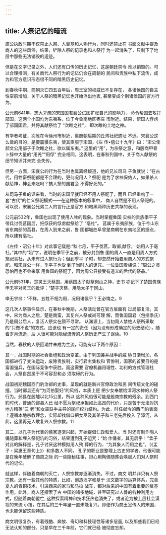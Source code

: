 ```yaml
---
---
---
```

title: 人祭记忆的暗流
---



周公执政时期不仅禁止人祭、人奠基和人殉行为，同时还禁止在 书面文献中提及商人的这些风俗，结果，铲除人祭的记录也和人祭行 为一起消失了，只剩下了地层中那些无法销毁的遗迹。

但是在文字记录之外，人们还有口传的历史记忆，这是朝廷禁令 难以销毁的。可以合理推测，有关商代人祭行为的记忆仍会在周朝的 民间和贵族中私下流传，成为和官方意识形态很不同的暗黑历史记忆。

到春秋中期，商朝灭亡四五百年后，周王室的权威已不复存在， 各诸侯国的自主性空前增加，关于人祭的暗黑记忆也开始浮出地表, 甚至变成个别诸侯国的官方行为。

公元前641年，志大才疏的宋国国君襄公试图扩张自己的影响力， 命令帮国去攻打部国。这两个小国均为东夷系，位于今鲁南地区枣庄 市附近。结果，帮国人俘虏了部国国君，并将其献祭给了 “次睢之社”， 即次睢的土地之神。

有学者考证，次睢在今徐州市附近，离商朝后期的丘湾社祀遗址 不远。宋襄公这么做的目的，是要震慑东夷，使其臣服于宋国，《左 传•僖公十九年》曰：“宋公使郝文公用部子于次睢之社，欲以属东夷。” 这里的“用”，为杀祭之意，和殷商甲骨卜辞中大量的“用羌”“用俘” 完全相同。这表明，在春秋列国中，关于商人献祭的细节知识并未完 全失传。

但另一方面，宋襄公的行为在当时也属离经叛道，他的兄长司马 子鱼就说：“在古代，用牲畜祭祀都是不合理的，更何况用人？祭祀 是为了求神保佑人，如果杀人献给神，神会来吃吗？搞人祭的国君会 不得好死的。”

从司马子鱼的话来看，当时的宋国早就已经不用人祭祀了，而且 已经重构了一套“古代”的仁义祭祀模式——在这种版本的叙事中， 商人自然是不用人祭祀的。可以说，宋襄公兄弟二人的言行正是官方 和暗黑两种历史共存的表现。

公元前532年，鲁国也出现了使用人牲的现象。当时掌握鲁国 实权的贵族季平子带兵讨伐莒国后，把俘获的俘虏献祭给了 “亳社”。 莒属于东夷部族，位于今山东省东南部的莒县，在周人到来之前，鲁 国都城曲阜曾是商朝在东夷地区的据点，所以建有亳社。

《左传・昭公十年》对此事记载是:“秋七月，平子伐莒，取邺,献俘， 始用人于亳社。”其中的“始”字，说明在季平子之前，被分封到鲁 国的周人一直是用周人方式祭祀亳社，从未有过人祭行为；但到季平 子时，却忽然开始要用商人的方式祭祀。和宋襄公一样，季平子也受 到了当时人的诅咒。一位鲁国贵族说：“周公之灵恐怕再也不会来享 用鲁国的祭祀了，因为周公只接受有道义的后代的祭品。”

公元前531年，楚灵王灭蔡国，用蔡国太子献祭岗山之神，史书 亦记下了楚国贵族申无宇对灵王的批评：“楚子灭蔡，用隐太子于冈山。

申无宇曰：‘不祥。五牲不相为用，况用诸侯乎？王必悔之。9

这几次人祭事件显示，在春秋中晚期，人祭活动曾在官方层面有 过局部复活。其中，宋为商人之后，楚是南蛮，其复兴人祭或尚可理 解，而鲁国国君（包括季氏）乃是周公后人，复活人祭实在颇不寻常。 从渊源上，当初周人禁绝人祭所采取的“只做不说”的方式，应该也 有一定的责任（因为没有形成确定的历史结论），随着岁月流逝，后 人很可能对隐秘流传的人祭历史产生了误读。10

当然，春秋的人祭回潮并未成为主流，可能有以下两个原因：

其一，战国时期的社会重组和政治变革。由于列国兼并战争的威 胁日渐增加，各国都进行了变法运动，废除贵族制，实行君主集权和 官僚制，国家的首要目的是富国强兵，在国际竞争中获胜。而这需要 官僚机器用理性、功利的方式管理社会，人祭自然属于不可容忍和必 须取缔的行为。

战国初期魏国西门豹治邺的史事，呈现的就是新兴官僚政治和民 间传统文化的碰撞。当时邺县还有“为河伯娶妇”的风俗，本质上是 把少女奉献给漳河水神的人祭行为。邺县在殷墟以北15公里，所以 这种风俗很可能是殷商宗教的残余。到西门豹时代，普通的邺县人已 经不愿为祭祀承担如此高昂的代价，只是苦于无法对抗地方精英“三 老”和女巫联手主导的民间权力结构。为此，时任邺令的西门豹表面 上遵循本地宗教理念，实际却找借口把女巫及其弟子和三老先后投入 了漳河，从此，这里再无人敢复兴人祭宗教。11

其二，以孔子为代表的儒家逐渐兴起，开始提倡仁政和爱人。当 时还有制作陶人俑随葬和埋入祭祀坑的习俗，结果遭到孔子诅咒：“始 作俑者，其无后乎！”孟子对此的解释是，孔子讨厌这种模拟用人殉 葬的行为，“为其象人而用之也”。（《孟子・梁惠王章句上》）和多数人不同， 孔子的职业是整理上古史的学者，他很可能是在晚年破解了商周之际 的一些隐秘往事，担心用陶俑随葬会唤起人们对人祭时代的记忆。

就这样，伴随着商朝的灭亡，人祭宗教亦逐渐消失。不过，商文 明并非只有人祭宗教，还有一些其他的特质，比如，创造汉字和基于 汉文数字的运算体系，完善夏人的青铜技术，引进西来的家马和马拉 战车，都对后来的中国有着重要的奠基作用。此外，商人还探索了古 中国的诸多地域，甚至研究过人骨的各种利用方式，但随着商朝覆亡, 这种探索精神和技术狂热也消失了，或者沦为被上层社会漠视的末流 小技，在其后的三千年里一直未能复兴。即便作为商王室传人的宋国， 也未能保留这些特质。

商文明很复杂，有着残酷、奔放、奇幻和科技理性等诸多层面, 以及那些我们已经无法认知的部分。只是早在三千年前，它们就已经 被彻底忘却。